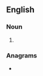==English==

===Noun===
{{head|en|noun plural form}}

# {{plural of|dogie|lang=en}}

===Anagrams===
* {{l|en|geoids}}